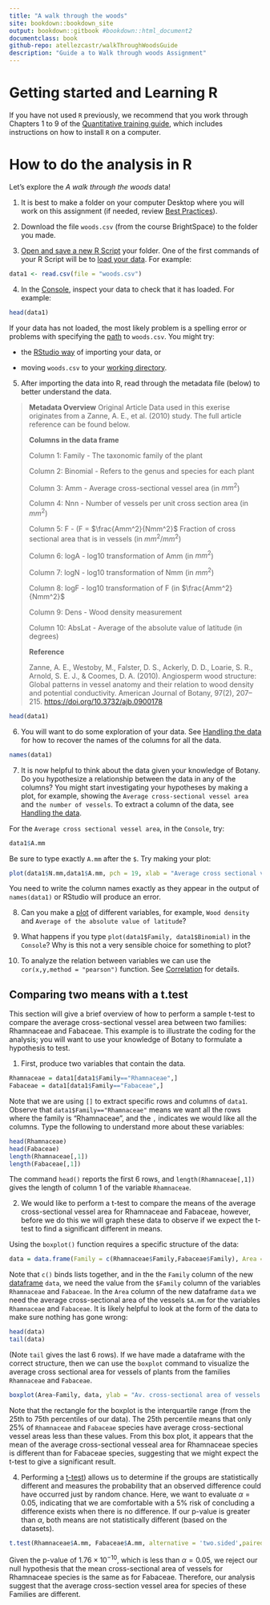 ```yaml
---
title: "A walk through the woods"
site: bookdown::bookdown_site
output: bookdown::gitbook #bookdown::html_document2
documentclass: book
github-repo: atellezcastr/walkThroughWoodsGuide
description: "Guide a to Walk through woods Assignment"
---
```


# Getting started and Learning R {-}

If you have not used `R` previously, we recommend that you work through Chapters 1 to 9 of the [Quantitative training guide](https://ahurford.github.io/quant-guide-all-courses/), which includes instructions on how to install `R` on a computer.

# How to do the analysis in R {-}

Let's explore the _A walk through the woods_ data!

1.  It is best to make a folder on your computer Desktop where you will work on this assignment (if needed, review [Best Practices](https://ahurford.github.io/quant-guide-all-courses/style.html)).

2.  Download the file `woods.csv` (from the course BrightSpace) to the folder you made.

3.  [Open and save a new R Script](https://ahurford.github.io/quant-guide-all-courses/rstudio.html#source-pane%5D) your folder. One of the first commands of your R Script will be to [load your data](https://ahurford.github.io/quant-guide-all-courses/data-entry.html#loading-or-importing-data). For example:

```r
data1 <- read.csv(file = "woods.csv")
```

4.  In the [Console](https://ahurford.github.io/quant-guide-all-courses/rstudio.html#console-pane), inspect your data to check that it has loaded. For example:

```r
head(data1)
```

If your data has not loaded, the most likely problem is a spelling error or problems with specifying the [path](https://ahurford.github.io/quant-guide-all-courses/rintro.html#working-directory) to `woods.csv`. You might try:

-   the [RStudio way](https://ahurford.github.io/quant-guide-all-courses/data-entry.html#the-rstudio-way-the-import-feature) of importing your data, or

-   moving `woods.csv` to your [working directory](https://ahurford.github.io/quant-guide-all-courses/data-entry.html#the-rstudio-way-the-import-feature).

5.  After importing the data into R, read through the metadata file (below) to better understand the data.

> **Metadata Overview** Original Article Data used in this exerise originates from a Zanne, A. E., et al. (2010) study. The full article reference can be found below.
>
> **Columns in the data frame**
>
> Column 1: Family - The taxonomic family of the plant
>
> Column 2: Binomial - Refers to the genus and species for each plant
>
> Column 3: Amm - Average cross-sectional vessel area (in $mm^2$)
>
> Column 4: Nnn - Number of vessels per unit cross section area (in $mm^2$)
>
> Column 5: F - (F = $\frac{Amm^2}{Nmm^2}$ Fraction of cross sectional area that is in vessels (in $mm^2/mm^2$)
>
> Column 6: logA - log10 transformation of Amm (in $mm^2$)
>
> Column 7: logN - log10 transformation of Nmm (in $mm^2$)
>
> Column 8: logF - log10 transformation of F (in $\frac{Amm^2}{Nmm^2}$
>
> Column 9: Dens - Wood density measurement
>
> Column 10: AbsLat - Average of the absolute value of latitude (in degrees)
>
> **Reference**
>
> Zanne, A. E., Westoby, M., Falster, D. S., Ackerly, D. D., Loarie, S. R., Arnold, S. E. J., & Coomes, D. A. (2010). Angiosperm wood structure: Global patterns in vessel anatomy and their relation to wood density and potential conductivity. American Journal of Botany, 97(2), 207--215. <https://doi.org/10.3732/ajb.0900178>

```r
head(data1)
```

6.  You will want to do some exploration of your data. See [Handling the data](https://ahurford.github.io/quant-guide-all-courses/data-entry.html#handling-the-data) for how to recover the names of the columns for all the data.

```r
names(data1)
```

7.  It is now helpful to think about the data given your knowledge of Botany. Do you hypothesize a relationship between the data in any of the columns? You might start investigating your hypotheses by making a plot, for example, showing the `Average cross-sectional vessel area` and `the number of vessels`. To extract a column of the data, see [Handling the data](https://ahurford.github.io/quant-guide-all-courses/data-entry.html#handling-the-data).

For the `Average cross sectional vessel area`, in the `Console`, try:

```r
data1$A.mm
```

Be sure to type exactly `A.mm` after the `$`. Try making your plot:

```r
plot(data1$N.mm,data1$A.mm, pch = 19, xlab = "Average cross sectional vessel area", ylab = "Number of vessels per unit cross sectional area", col="blue")
```

You need to write the column names exactly as they appear in the output of `names(data1)` or RStudio will produce an error.

8.  Can you make a [plot](https://ahurford.github.io/quant-guide-all-courses/graph.html#scatter-plots-with-plotxy) of different variables, for example, `Wood density` and `Average of the absolute value of latitude`?

9.  What happens if you type `plot(data1$Family, data1$Binomial)` in the `Console`? Why is this not a very sensible choice for something to plot?

10. To analyze the relation between variables we can use the `cor(x,y,method = "pearson")` function. See [Correlation](https://ahurford.github.io/quant-guide-all-courses/statistics.html#correlation) for details.

## Comparing two means with a t.test {-}

This section will give a brief overview of how to perform a sample t-test to compare the average cross-sectional vessel area between two families: Rhamnaceae and Fabaceae. This example is to illustrate the coding for the analysis; you will want to use your knowledge of Botany to formulate a hypothesis to test.

1.  First, produce two variables that contain the data.

```r
Rhamnaceae = data1[data1$Family=="Rhamnaceae",]
Fabaceae = data1[data1$Family=="Fabaceae",]
```

Note that we are using `[]` to extract specific rows and columns of `data1`. Observe that `data1$Family=="Rhamnaceae"` means we want all the rows where the family is "Rhamnaceae", and the `,` indicates we would like all the columns. Type the following to understand more about these variables:

```r
head(Rhamnaceae)
head(Fabaceae)
length(Rhamnaceae[,1])
length(Fabaceae[,1])
```

The command `head()` reports the first 6 rows, and `length(Rhamnaceae[,1])` gives the length of column 1 of the variable `Rhamnaceae`.

2.  We would like to perform a t-test to compare the means of the average cross-sectional vessel area for Rhamnaceae and Fabaceae, however, before we do this we will graph these data to observe if we expect the t-test to find a significant different in means.

Using the `boxplot()` function requires a specific structure of the data:

```r
data = data.frame(Family = c(Rhamnaceae$Family,Fabaceae$Family), Area = c(Rhamnaceae$A.mm, Fabaceae$A.mm))
```

Note that `c()` binds lists together, and in the the `Family` column of the new [dataframe](https://ahurford.github.io/quant-guide-all-courses/rintro.html#data-structures) `data`, we need the value from the `$Family` column of the variables `Rhamnaceae` and  `Fabaceae`. In the `Area` column of the new dataframe `data` we need the average cross-sectional area of the vessels `$A.mm` for the variables `Rhamnaceae` and  `Fabaceae`. It is likely helpful to look at the form of the data to make sure nothing has gone wrong:

```r
head(data)
tail(data)
```

(Note `tail` gives the last 6 rows). If we have made a dataframe with the correct structure, then we can use the `boxplot` command to visualize the average cross sectional area for vessels of plants from the families `Rhamnaceae` and  `Fabaceae`.

```r
boxplot(Area~Family, data, ylab = "Av. cross-sectional area of vessels (mm)")
```

Note that the rectangle for the boxplot is the interquartile range (from the 25th to 75th percentiles of our data). The 25th percentile means that only 25% of `Rhamnaceae` and  `Fabaceae` species have average cross-sectional vessel areas less than these values. From this box plot, it appears that the mean of the average cross-sectional vesseal area for Rhamnaceae species is different than for Fabaceae species, suggesting that we might expect the t-test to give a significant result.

4.  Performing a [t-test](https://ahurford.github.io/quant-guide-all-courses/statistics.html#t.test)) allows us to determine if the groups are statistically different and measures the probability that an observed difference could have occurred just by random chance. Here, we want to evaluate $\alpha = 0.05$, indicating that we are comfortable with a 5% risk of concluding a difference exists when there is no difference. If our p-value is greater than $\alpha$, both means are not statistically different (based on the datasets).

```r
t.test(Rhamnaceae$A.mm, Fabaceae$A.mm, alternative = 'two.sided',paired = FALSE)
```

Given the p-value of $1.76 \times 10^{-10}$, which is less than $\alpha = 0.05$, we reject our null hypothesis that the mean cross-sectional area of vessels for Rhamnaceae species is the same as for Fabaceae. Therefore, our analysis suggest that the average cross-section vessel area for species of these Families are different.


